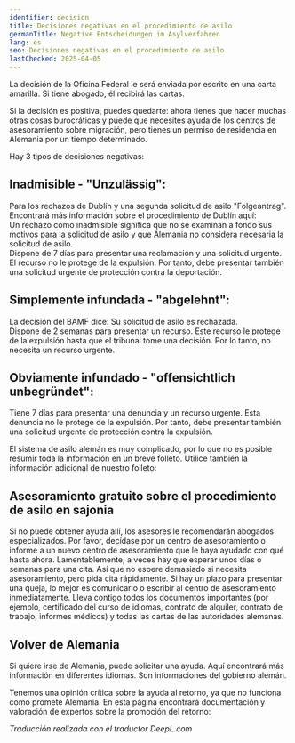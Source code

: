```yaml
---
identifier: decision
title: Decisiones negativas en el procedimiento de asilo
germanTitle: Negative Entscheidungen im Asylverfahren
lang: es
seo: Decisiones negativas en el procedimiento de asilo
lastChecked: 2025-04-05
---
```



La decisión de la Oficina Federal le será enviada por escrito en una carta amarilla. Si tiene abogado, él recibirá las cartas.

Si la decisión es positiva, puedes quedarte: ahora tienes que hacer muchas otras cosas burocráticas y puede que necesites ayuda de los centros de asesoramiento sobre migración, pero tienes un permiso de residencia en Alemania por un tiempo determinado.

Hay 3 tipos de decisiones negativas:

## Inadmisible - "Unzulässig":

Para los rechazos de Dublín y una segunda solicitud de asilo "Folgeantrag". Encontrará más información sobre el procedimiento de Dublín aquí: <InternalShortLink identifier="dublin" /> <br/>
Un rechazo como inadmisible significa que no se examinan a fondo sus motivos para la solicitud de asilo y que Alemania no considera necesaria la solicitud de asilo. <br/>
Dispone de 7 días para presentar una reclamación y una solicitud urgente. El recurso no le protege de la expulsión. Por tanto, debe presentar también una solicitud urgente de protección contra la deportación. 

## Simplemente infundada - "abgelehnt":

La decisión del BAMF dice: Su solicitud de asilo es rechazada. <br/>
Dispone de 2 semanas para presentar un recurso. Este recurso le protege de la expulsión hasta que el tribunal tome una decisión. Por lo tanto, no necesita un recurso urgente.

## Obviamente infundado - "offensichtlich unbegründet":

Tiene 7 días para presentar una denuncia y un recurso urgente. Esta denuncia no le protege de la expulsión. Por tanto, debe presentar también una solicitud urgente de protección contra la expulsión.

<Block identifier="get-legal-advice" />

El sistema de asilo alemán es muy complicado, por lo que no es posible resumir toda la información en un breve folleto. Utilice también la información adicional de nuestro folleto: <InternalShortLink identifier="procedure"/>

## Asesoramiento gratuito sobre el procedimiento de asilo en sajonia

<Block identifier="counseling_addresses" />

Si no puede obtener ayuda allí, los asesores le recomendarán abogados especializados. Por favor, decídase por un centro de asesoramiento o informe a un nuevo centro de asesoramiento que le haya ayudado con qué hasta ahora. Lamentablemente, a veces hay que esperar unos días o semanas para una cita. Así que no espere demasiado si necesita asesoramiento, pero pida cita rápidamente. Si hay un plazo para presentar una queja, lo mejor es comunicarlo o escribir al centro de asesoramiento inmediatamente. Lleva contigo todos los documentos importantes (por ejemplo, certificado del curso de idiomas, contrato de alquiler, contrato de trabajo, informes médicos) y todas las cartas de las autoridades alemanas.

## Volver de Alemania

Si quiere irse de Alemania, puede solicitar una ayuda. Aquí encontrará más información en diferentes idiomas. Son informaciones del gobierno alemán.

<ExternalShortLink identifier="return" />

Tenemos una opinión crítica sobre la ayuda al retorno, ya que no funciona como promete Alemania. En esta página encontrará documentación y valoración de expertos sobre la promoción del retorno:

<ExternalShortLink identifier="return-watch" />


*Traducción realizada con el traductor DeepL.com*
